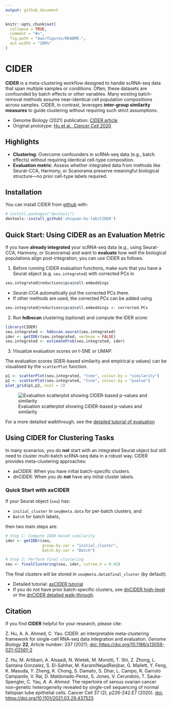 ```yaml
---
output: github_document
---
```


<!-- README.md is generated from README.Rmd. Please edit that file -->

```r
knitr::opts_chunk$set(
  collapse = TRUE,
  comment = "#>",
  fig.path = "man/figures/README-",
  out.width = "100%"
)
```

# CIDER

<!-- badges: start -->

<!-- badges: end -->

**CIDER** is a meta-clustering workflow designed to handle scRNA-seq data that span multiple samples or conditions. Often, these datasets are confounded by batch effects or other variables. Many existing batch-removal methods assume near-identical cell population compositions across samples. CIDER, in contrast, leverages **inter-group similarity measures** to guide clustering without requiring such strict assumptions.

-   Genome Biology (2021) publication: [CIDER article]((https://genomebiology.biomedcentral.com/articles/10.1186/s13059-021-02561-2))
-   Original prototype: [Hu et al., *Cancer Cell* 2020](https://www.sciencedirect.com/science/article/pii/S1535610820300428)

## Highlights

-   **Clustering**: Overcome confounders in scRNA-seq data (e.g., batch effects) without requiring identical cell-type composition.
-   **Evaluation metric**: Assess whether integrated data from methods like Seurat-CCA, Harmony, or Scanorama preserve meaningful biological structure—no prior cell-type labels required.

## Installation

You can install CIDER from [github](https://github.com/zhiyuan-hu-lab/CIDER/) with:

``` r
# install.packages("devtools")
devtools::install_github('zhiyuan-hu-lab/CIDER')
```

## Quick Start: Using CIDER as an Evaluation Metric

If you have **already integrated** your scRNA-seq data (e.g., using Seurat-CCA, Harmony, or Scanorama) and want to **evaluate** how well the biological populations align post-integration, you can use CIDER as follows.

1.  Before running CIDER evaluation functions, make sure that you have a Seurat object (e.g. `seu.integrated`) with corrected PCs in

``` r
seu.integrated@reductions$pca@cell.embeddings`
```

-   Seurat-CCA automatically put the corrected PCs there.
-   If other methods are used, the corrected PCs can be added using

``` r
seu.integrated@reductions$pca@cell.embeddings <- corrected.PCs
```

2.  Run **hdbscan** clustering (optional) and compute the IDER score:

``` r
library(CIDER)
seu.integrated <- hdbscan.seurat(seu.integrated)
ider <- getIDEr(seu.integrated, verbose = FALSE)
seu.integrated <- estimateProb(seu.integrated, ider)
```

3.  Visualize evaluation scores on t-SNE or UMAP:

The evaluation scores (IDER-based similarity and empirical p values) can be visualised by the `scatterPlot` function.

``` r
p1 <- scatterPlot(seu.integrated, "tsne", colour.by = "similarity")
p2 <- scatterPlot(seu.integrated, "tsne", colour.by = "pvalue") 
plot_grid(p1,p2, ncol = 2)
```

![Evaluation scatterplot showing CIDER-based p-values and similarity](man/figures/evaluation_scatterplot.png)

For a more detailed walkthrough, see the [detailed tutorial of evaluation](https://zhiyuan-hu-lab.github.io/CIDER/articles/evaluation.html)

## Using CIDER for Clustering Tasks

<!--- ![](man/figures/clustering_diagram.png)--->

In many scenarios, you do **not** start with an integrated Seurat object but still need to cluster multi-batch scRNA-seq data in a robust way. CIDER provides meta-clustering approaches:

-   asCIDER: When you have initial batch-specific clusters.
-   dnCIDER: When you do **not** have any initial cluster labels.

### Quick Start with asCIDER

If your Seurat object (`seu`) has:

-   `initial_cluster` in `seu@meta.data` for per-batch clusters, and
-   `Batch` for batch labels,

then two main steps are:

``` r
# Step 1: Compute IDER-based similarity
ider <- getIDEr(seu, 
                group.by.var = "initial_cluster",
                batch.by.var = "Batch")

# Step 2: Perform final clustering
seu <- finalClustering(seu, ider, cutree.h = 0.45)
```

The final clusters will be stored in `seu@meta.data$final_cluster` (by default).

-   Detailed tutorial: [asCIDER tutorial](https://zhiyhu.github.io/CIDER/articles/asCIDER.html)
-   If you do not have prior batch-specific clusters, see [dnCIDER high-level](https://zhiyhu.github.io/CIDER/articles/dnCIDER_highlevel.html) or the [dnCIDER detailed walk-through](https://zhiyhu.github.io/CIDER/articles/dnCIDER.html).

<!--- You'll still need to render `README.Rmd` regularly, to keep `README.md` up-to-date. `devtools::build_readme()` is handy for this. You could also use GitHub Actions to re-render `README.Rmd` every time you push. An example workflow can be found here: <https://github.com/r-lib/actions/tree/master/examples>.--->

## Citation

If you find **CIDER** helpful for your research, please cite:

Z. Hu, A. A. Ahmed, C. Yau. CIDER: an interpretable meta-clustering framework for single-cell RNA-seq data integration and evaluation. *Genome Biology* **22**, Article number: 337 (2021); [doi: https://doi.org/10.1186/s13059-021-02561-2](https://genomebiology.biomedcentral.com/articles/10.1186/s13059-021-02561-2)

Z. Hu, M. Artibani, A. Alsaadi, N. Wietek, M. Morotti, T. Shi, Z. Zhong, L. Santana Gonzalez, S. El-Sahhar, M. KaramiNejadRanjbar, G. Mallett, Y. Feng, K. Masuda, Y. Zheng, K. Chong, S. Damato, S. Dhar, L. Campo, R. Garruto Campanile, V. Rai, D. Maldonado-Perez, S. Jones, V. Cerundolo, T. Sauka-Spengler, C. Yau*, A. A. Ahmed*. The repertoire of serous ovarian cancer non-genetic heterogeneity revealed by single-cell sequencing of normal fallopian tube epithelial cells. Cancer Cell 37 (2), p226-242.E7 (2020). [doi: https://doi.org/10.1101/2021.03.29.437525](https://www.sciencedirect.com/science/article/pii/S1535610820300428)
